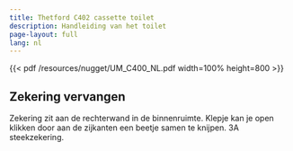 ```yaml
---
title: Thetford C402 cassette toilet
description: Handleiding van het toilet
page-layout: full
lang: nl
---
```


{{< pdf /resources/nugget/UM_C400_NL.pdf width=100% height=800 >}}

## Zekering vervangen

Zekering zit aan de rechterwand in de binnenruimte. Klepje kan je open klikken door aan de zijkanten een beetje samen te knijpen. 3A steekzekering.


